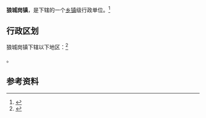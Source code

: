 {{中国乡级行政区|41/01/22/103/000}}

'''狼城岗镇'''，是{{PRC admin/fullname|41/01/22/103/000|3}}下辖的一个[[乡镇|乡镇]]级行政单位。<ref>{{PRC admin/ref sgc|{{PRC admin/parent|41/01/22/103/000}}}}</ref>

== 行政区划 ==

狼城岗镇下辖以下地区：<ref>{{PRC admin/ref sgc|41/01/22/103/000}}</ref>

{{PRC admin/children|41/01/22/103/000}}。

== 参考资料 ==

{{reflist}}

{{行政区划小作品}}
{{PRC admin/navcat|41/01/22/103/000}}